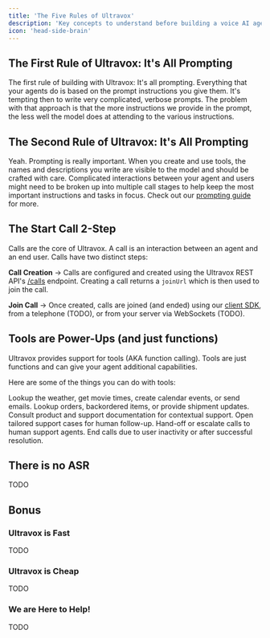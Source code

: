 ```yaml
---
title: 'The Five Rules of Ultravox'
description: 'Key concepts to understand before building a voice AI agent.'
icon: 'head-side-brain'
---
```




## The First Rule of Ultravox: It's All Prompting
The first rule of building with Ultravox: It's all prompting. Everything that your agents do is based on the prompt instructions you give them. It's tempting then to write very complicated, verbose prompts. The problem with that approach is that the more instructions we provide in the prompt, the less well the model does at attending to the various instructions.

## The Second Rule of Ultravox: It's All Prompting
Yeah. Prompting is really important. When you create and use tools, the names and descriptions you write are visible to the model and should be crafted with care. Complicated interactions between your agent and users might need to be broken up into multiple call stages to help keep the most important instructions and tasks in focus. Check out our [prompting guide](/guides/advancedprompting) for more.

## The Start Call 2-Step
Calls are the core of Ultravox. A call is an interaction between an agent and an end user. Calls have two distinct steps:

**Call Creation** → Calls are configured and created using the Ultravox REST API's [/calls](/api-reference/calls/calls-post) endpoint. Creating a call returns a `joinUrl` which is then used to join the call.

**Join Call** → Once created, calls are joined (and ended) using our [client SDK](/sdk-reference/), from a telephone (TODO), or from your server via WebSockets (TODO).

<diagram />


## Tools are Power-Ups (and just functions)
Ultravox provides support for tools (AKA function calling). Tools are just functions and can give your agent additional capabilities.

Here are some of the things you can do with tools:

<CardGroup cols={2}>
  <Card title="Communicate with the Outside world" icon="earth-americas">
    Lookup the weather, get movie times, create calendar events, or send emails.
  </Card>
  <Card title="Order Lookup" icon="cart-shopping">
    Lookup orders, backordered items, or provide shipment updates.
  </Card>
  <Card title="Knowledge Base" icon="circle-info">
    Consult product and support documentation for contextual support.
  </Card>
  <Card title="Create Support Case" icon="message-question">
    Open tailored support cases for human follow-up.
  </Card>
  <Card title="Transfer Call" icon="swap">
    Hand-off or escalate calls to human support agents.
  </Card>
  <Card title="End Call" icon="phone-hangup">
    End calls due to user inactivity or after successful resolution.
  </Card>
</CardGroup>

## There is no ASR
TODO

## Bonus

### Ultravox is Fast
TODO

### Ultravox is Cheap
TODO

### We are Here to Help!
TODO


